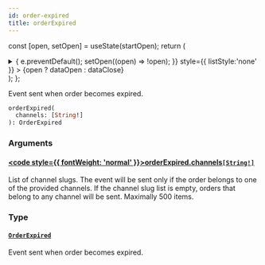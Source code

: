 ```yaml
---
id: order-expired
title: orderExpired
---
```






const [open, setOpen] = useState(startOpen);
return (
<details {...(open ? { open: true } : {})} className="details" style={{ border:'none', boxShadow:'none', background:'var(--ifm-background-color)' }}>
<summary
onClick={(e) => {
e.preventDefault();
setOpen((open) => !open);
}}
style={{ listStyle:'none' }} >
{open ? dataOpen : dataClose}
</summary>
{open && children}
</details>
);
};

Event sent when order becomes expired.


<Badge text="Added in Saleor 3.20" class="badge badge--secondary margin-bottom--sm" />


<FeaturePreview />

```graphql
orderExpired(
  channels: [String!]
): OrderExpired
```

### Arguments

#### [<code style={{ fontWeight: 'normal' }}>orderExpired.<b>channels</b></code>](#)<Bullet />[`[String!]`](../../../api-reference/miscellaneous/scalars/string.mdx) <Badge class="badge badge--secondary" text="list"/> <Badge class="badge badge--secondary" text="scalar"/> <Badge class="badge badge--secondary" text="miscellaneous"/>

List of channel slugs. The event will be sent only if the order belongs to one of the provided channels. If the channel slug list is empty, orders that belong to any channel will be sent. Maximally 500 items.

### Type

#### [`OrderExpired`](../../../api-reference/orders/objects/order-expired.mdx) <Badge class="badge badge--secondary" text="object"/> <Badge class="badge badge--secondary" text="orders"/>

Event sent when order becomes expired.


<Badge text="Added in Saleor 3.13" class="badge badge--secondary margin-bottom--sm" />


<FeaturePreview />

